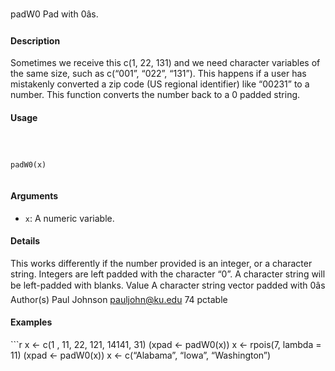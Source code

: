 
padW0 Pad with 0âs.

#### Description

Sometimes we receive this c(1, 22, 131) and we need character variables of the same size, such as
c("001", "022", "131"). This happens if a user has mistakenly converted a zip code (US regional
identifier) like "00231" to a number. This function converts the number back to a 0 padded string.

#### Usage
<pre><code>


padW0(x)

</code></pre>
#### Arguments

* ``x``:   A numeric variable.

#### Details

This works differently if the number provided is an integer, or a character string. Integers are left
padded with the character "0". A character string will be left-padded with blanks.
Value
A character string vector padded with 0âs
Author(s)
Paul Johnson <pauljohn@ku.edu>
74 pctable

#### Examples
```r


x <- c(1 , 11, 22, 121, 14141, 31)
(xpad <- padW0(x))
x <- rpois(7, lambda = 11)
(xpad <- padW0(x))
x <- c("Alabama", "Iowa", "Washington")
